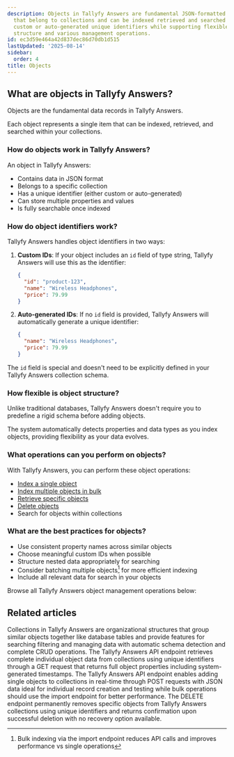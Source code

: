 ```yaml
---
description: Objects in Tallyfy Answers are fundamental JSON-formatted data records
  that belong to collections and can be indexed retrieved and searched using either
  custom or auto-generated unique identifiers while supporting flexible schema-less
  structure and various management operations.
id: ec3d59e464a42d837dec86d70db1d515
lastUpdated: '2025-08-14'
sidebar:
  order: 4
title: Objects
---
```


## What are objects in Tallyfy Answers?

Objects are the fundamental data records in Tallyfy Answers.

Each object represents a single item that can be indexed, retrieved, and searched within your collections.

### How do objects work in Tallyfy Answers?

An object in Tallyfy Answers:
- Contains data in JSON format
- Belongs to a specific collection
- Has a unique identifier (either custom or auto-generated)
- Can store multiple properties and values
- Is fully searchable once indexed

### How do object identifiers work?

Tallyfy Answers handles object identifiers in two ways:

1. **Custom IDs**: If your object includes an `id` field of type string, Tallyfy Answers will use this as the identifier:
   ```json
   {
     "id": "product-123",
     "name": "Wireless Headphones",
     "price": 79.99
   }
   ```

2. **Auto-generated IDs**: If no `id` field is provided, Tallyfy Answers will automatically generate a unique identifier:
   ```json
   {
     "name": "Wireless Headphones",
     "price": 79.99
   }
   ```

The `id` field is special and doesn't need to be explicitly defined in your Tallyfy Answers collection schema.

### How flexible is object structure?

Unlike traditional databases, Tallyfy Answers doesn't require you to predefine a rigid schema before adding objects.

The system automatically detects properties and data types as you index objects, providing flexibility as your data evolves.

### What operations can you perform on objects?

With Tallyfy Answers, you can perform these object operations:
- [Index a single object](/products/answers/objects/index-single-object/)
- [Index multiple objects in bulk](/products/answers/objects/index-multiple-objects/)
- [Retrieve specific objects](/products/answers/objects/get-object/)
- [Delete objects](/products/answers/objects/delete-object/)
- Search for objects within collections

### What are the best practices for objects?

- Use consistent property names across similar objects
- Choose meaningful custom IDs when possible
- Structure nested data appropriately for searching
- Consider batching multiple objects[^1] for more efficient indexing
- Include all relevant data for search in your objects

Browse all Tallyfy Answers object management operations below:


<PageTree />


[^1]: Bulk indexing via the import endpoint reduces API calls and improves performance vs single operations

## Related articles
<CardGrid>
<LinkTitleCard header="<b>Answers > Collections</b>" href="/products/answers/collections/" > Collections in Tallyfy Answers are organizational structures that group similar objects together like database tables and provide features for searching filtering and managing data with automatic schema detection and complete CRUD operations. </LinkTitleCard>
<LinkTitleCard header="<b>Objects > Get an object</b>" href="/products/answers/objects/get-object/" > The Tallyfy Answers API endpoint retrieves complete individual object data from collections using unique identifiers through a GET request that returns full object properties including system-generated timestamps. </LinkTitleCard>
<LinkTitleCard header="<b>Objects > Index a single object</b>" href="/products/answers/objects/index-single-object/" > The Tallyfy Answers API endpoint enables adding single objects to collections in real-time through POST requests with JSON data ideal for individual record creation and testing while bulk operations should use the import endpoint for better performance. </LinkTitleCard>
<LinkTitleCard header="<b>Objects > Delete an object</b>" href="/products/answers/objects/delete-object/" > The DELETE endpoint permanently removes specific objects from Tallyfy Answers collections using unique identifiers and returns confirmation upon successful deletion with no recovery option available. </LinkTitleCard>
</CardGrid>